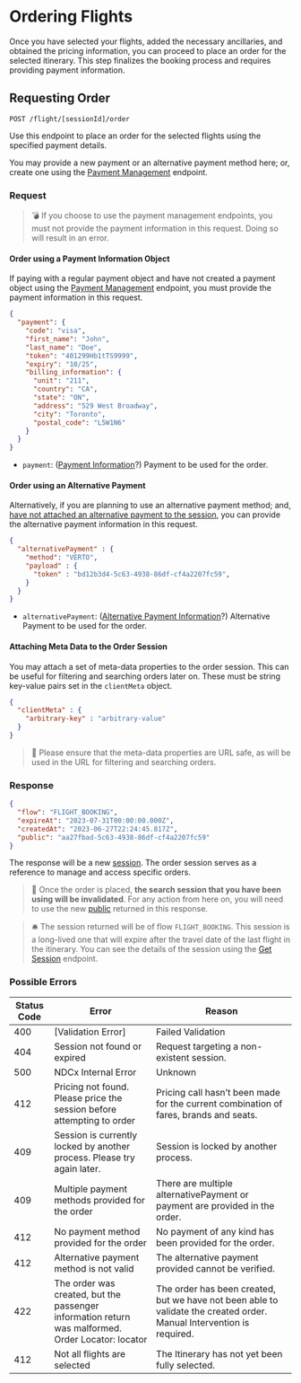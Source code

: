 # Ordering Flights

Once you have selected your flights, added the necessary ancillaries, and obtained the pricing information, you can proceed to place an order for the selected itinerary. This step finalizes the booking process and requires providing payment information.

## Requesting Order

`POST /flight/[sessionId]/order`

Use this endpoint to place an order for the selected flights using the specified payment details.

You may provide a new payment or an alternative payment method here; or, create one using the [Payment Management](/versions/v3/payment) endpoint.

### Request

> 💣 If you choose to use the payment management endpoints, you must not provide the payment information in this request. Doing so will result in an error.

#### Order using a Payment Information Object

If paying with a regular payment object and have not created a payment object using the [Payment Management](/versions/v3/payment#update-payment) endpoint, you must provide the payment information in this request. 

```json filename="POST /flight/[sessionId]/order" copy
{
  "payment": {
    "code": "visa",
    "first_name": "John",
    "last_name": "Doe",
    "token": "401299Hb1tTS9999",
    "expiry": "10/25",
    "billing_information": {
      "unit": "211",
      "country": "CA",
      "state": "ON",
      "address": "529 West Broadway",
      "city": "Toronto",
      "postal_code": "L5W1N6"
    }
  }
}
```

- `payment`: ([Payment Information](/versions/v3/glossary#payment-information)?) Payment to be used for the order.

#### Order using an Alternative Payment

Alternatively, if you are planning to use an alternative payment method; and, [have not attached an alternative payment to the session](/versions/v3/payment#update-alternative-payment), you can provide the alternative payment information in this request.

```json filename="POST /flight/[sessionId]/order" copy
{
  "alternativePayment" : {
    "method": "VERTO",
    "payload" : {
      "token" : "bd12b3d4-5c63-4938-86df-cf4a2207fc59",
    }
  }
}
```

- `alternativePayment`: ([Alternative Payment Information](/versions/v3/glossary#alternative-payment-information)?) Alternative Payment to be used for the order.

#### Attaching Meta Data to the Order Session 

You may attach a set of meta-data properties to the order session. This can be useful for filtering and searching orders later on. These must be string key-value pairs set in the `clientMeta` object. 

```json filename="POST /flight/[sessionId]/order" copy
{
  "clientMeta" : {
    "arbitrary-key" : "arbitrary-value"
  }
}
```

> 🔔 Please ensure that the meta-data properties are URL safe, as will be used in the URL for filtering and searching orders.

### Response

```json filename="POST /flight/[sessionId]/order" copy
{
  "flow": "FLIGHT_BOOKING",
  "expireAt": "2023-07-31T00:00:00.000Z",
  "createdAt": "2023-06-27T22:24:45.817Z",
  "public": "aa27fbad-5c63-4938-86df-cf4a2207fc59"
}
```

The response will be a new [session](/versions/v3/session#session-object). The order session serves as a reference to manage and access specific orders.

> 🧨 Once the order is placed, **the search session that you have been using will be invalidated**. For any action from here on, you will need to use the new [public](/versions/v3/glossary#public-id) returned in this response.

> 🛎 The session returned will be of flow `FLIGHT_BOOKING`. This session is a long-lived one that will expire after the travel date of the last flight in the itinerary. You can see the details of the session using the [Get Session](/versions/v3/session#accessing-session-information) endpoint.

### Possible Errors

| Status Code | Error | Reason |
|---|---|---|
| 400 | [Validation Error] | Failed Validation |
| 404 | Session not found or expired | Request targeting a non-existent session. |
| 500 | NDCx Internal Error | Unknown |
| 412 | Pricing not found. Please price the session before attempting to order | Pricing call hasn’t been made for the current combination of fares, brands and seats. |
| 409 | Session is currently locked by another process. Please try again later. | Session is locked by another process. |
| 409 | Multiple payment methods provided for the order | There are multiple alternativePayment or payment are provided in the order. |
| 412 | No payment method provided for the order | No payment of any kind has been provided for the order. |
| 412 | Alternative payment method is not valid | The alternative payment provided cannot be verified. |
| 422 | The order was created, but the passenger information return was malformed. Order Locator: locator | The order has been created, but we have not been able to validate the created order. Manual Intervention is required. |
| 412 | Not all flights are selected | The Itinerary has not yet been fully selected. |
